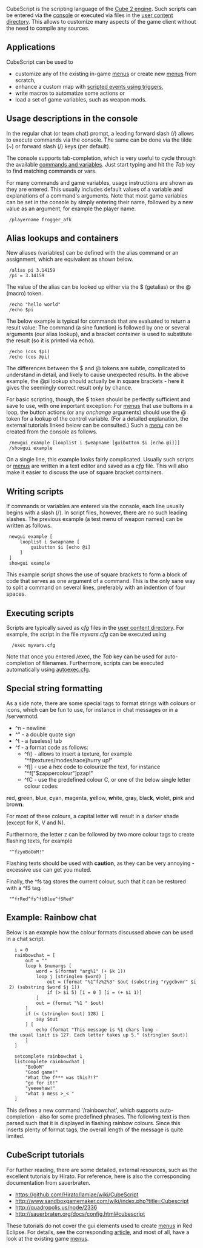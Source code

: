 CubeScript is the scripting language of the [http://cubeengine.com/ Cube 2 engine]. Such scripts can be entered via the [[console]] or executed via files in the [[Game_Settings#User_Content|user content directory]]. This allows to customize many aspects of the game client without the need to compile any sources.

==Applications==

CubeScript can be used to
* customize any of the existing in-game [[menus]] or create new [[menus]] from scratch,
* enhance a custom map with [[Entity_Linking#Scriptable_Events|scripted events using triggers]],
* write macros to automatize some actions or
* load a set of game variables, such as weapon mods.

==Usage descriptions in the console==

In the regular chat (or team chat) prompt, a leading forward slash (/) allows to execute commands via the console. The same can be done via the tilde (~) or forward slash (/) keys (per default).

The console supports tab-completion, which is very useful to cycle through the available [[Vars_and_Commands_Tables|commands and variables]]. Just start typing and hit the ''Tab'' key to find matching commands or vars.

For many commands and game variables, usage instructions are shown as they are entered. This usually includes default values of a variable and explanations of a command's arguments. Note that most game variables can be set in the console by simply entering their name, followed by a new value as an argument, for example the player name.

  /playername frogger_afk

==Alias lookups and containers==

New aliases (variables) can be defined with the alias command or an assignment, which are equivalent as shown below.

  /alias pi 3.14159
  /pi = 3.14159

The value of the alias can be looked up either via the $ (getalias) or the @ (macro) token.

  /echo "hello world"
  /echo $pi  

The below example is typical for commands that are evaluated to return a result value: The command (a sine function) is followed by one or several arguments (our alias lookup), and a bracket container is used to substitute the result (so it is printed via echo).

  /echo (cos $pi)
  /echo (cos @pi)

The differences between the $ and @ tokens are subtle, complicated to understand in detail, and likely to cause unexpected results. In the above example, the @pi lookup should actually be in square brackets - here it gives the seemingly correct result only by chance.

For basic scripting, though, the $ token should be perfectly sufficient and save to use, with one important exception: For [[menus]] that use buttons in a loop, the button actions (or any ''onchange'' arguments) should use the @ token for a lookup of the control variable. (For a detailed explanation, the external tutorials linked below can be consulted.) Such a [[menus|menu]] can be created from the console as follows.

  /newgui example [looplist i $weapname [guibutton $i [echo @i]]]
  /showgui example

On a single line, this example looks fairly complicated. Usually such scripts or [[menus]] are written in a text editor and saved as a ''cfg'' file. This will also make it easier to discuss the use of square bracket containers.

==Writing scripts==

If commands or variables are entered via the console, each line usually begins with a slash (/). In script files, however, there are no such leading slashes. The previous example (a test menu of weapon names) can be written as follows.

  newgui example [
      looplist i $weapname [
          guibutton $i [echo @i]
      ]
  ]
  showgui example

This example script shows the use of square brackets to form a block of code that serves as one argument of a command. This is the only sane way to split a command on several lines, preferably with an indention of four spaces. 

==Executing scripts==

Scripts are typically saved as ''cfg'' files in the [[Game_Settings#User_Content|user content directory]]. For example, the script in the file ''myvars.cfg'' can be executed using

   /exec myvars.cfg

Note that once you entered /exec, the ''Tab'' key can be used for auto-completion of filenames. Furthermore, scripts can be executed automatically using [[Game_Settings#autoexec.cfg|autoexec.cfg]].

==Special string formatting==

As a side note, there are some special tags to format strings with colours or icons, which can be fun to use, for instance in chat messages or in a /servermotd.

* ^n  - newline
* ^"  - a double quote sign
* ^t  - a (useless) tab
* ^f  - a format code as follows:
** ^f() - allows to insert a texture, for example "^f(textures/modes/race)hurry up!"
** ^f[] - use a hex code to colourize the text, for instance "^f["$zappercolour"]pzap!"
** ^fC  - use the predefined colour C, or one of the below single letter colour codes:

'''r'''ed, '''g'''reen, '''b'''lue,
'''c'''yan, '''m'''agenta, '''y'''ellow,
'''w'''hite, gr'''a'''y, blac'''k''',
'''v'''iolet, '''p'''ink and brow'''n'''.

For most of these colours, a capital letter will result in a darker shade (except for K, V and N).

Furthermore, the letter z can be followed by two more colour tags to create flashing texts, for example 
  "^fzyoBoOoM!"
Flashing texts should be used with '''caution''', as they can be very annoying - excessive use can get you muted.

Finally, the ^fs tag stores the current colour, such that it can be restored with a ^fS tag.
  "^frRed^fs^fbBlue^fSRed"

==Example: Rainbow chat==

Below is an example how the colour formats discussed above can be used in a chat script.

    i = 0
    rainbowchat = [
        out = ""
        loop k $numargs [
            word = $(format "arg%1" (+ $k 1))
            loop j (stringlen $word) [
                out = (format "%1^fz%2%3" $out (substring "rygcbvmr" $i 2) (substring $word $j 1)) 
                if (> $i 5) [i = 0 ] [i = (+ $i 1)]
            ]
            out = (format "%1 " $out)
        ]
        if (< (stringlen $out) 128) [
            say $out
        ] [
            echo (format "This message is %1 chars long - the usual limit is 127. Each letter takes up 5." (stringlen $out))
        ]
    ]
    
    setcomplete rainbowchat 1
    listcomplete rainbowchat [
        "BoOoM"
        "Good game!"
        "What the f*** was this?!?"
        "go for it!"
        "yeeeehaw!"
        "what a mess >_< "
    ]

This defines a new command '/rainbowchat', which supports auto-completion - also for some predefined phrases. The following text is then parsed such that it is displayed in flashing rainbow colours. Since this inserts plenty of format tags, the overall length of the message is quite limited.

==CubeScript tutorials==

For further reading, there are some detailed, external resources, such as the excellent tutorials by Hirato. For reference, here is also the corresponding documentation from sauerbraten.

* https://github.com/Hirato/lamiae/wiki/CubeScript<br>
* http://www.sandboxgamemaker.com/wiki/index.php?title=Cubescript
* http://quadropolis.us/node/2336<br>
* http://sauerbraten.org/docs/config.html#cubescript<br>

These tutorials do not cover the gui elements used to create [[menus]] in Red Eclipse. For details, see the corresponding [[menus|article]], and most of all, have a look at the existing game [[menus]].